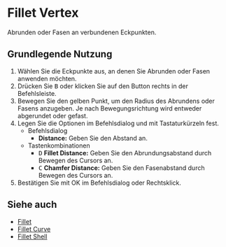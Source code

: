 
# Fillet Vertex

<Reference shortcut="B" command="Fillet Vertex" button="Rechts von der Befehlsleiste" />

Abrunden oder Fasen an verbundenen Eckpunkten.

## Grundlegende Nutzung

1. Wählen Sie die Eckpunkte aus, an denen Sie Abrunden oder Fasen anwenden möchten.
2. Drücken Sie <kbd>B</kbd> oder klicken Sie auf den Button <ButtonIcon type="button-fillet" /> rechts in der Befehlsleiste.
3. Bewegen Sie den gelben Punkt, um den Radius des Abrundens oder Fasens anzugeben. Je nach Bewegungsrichtung wird entweder abgerundet oder gefast.
4. Legen Sie die Optionen im Befehlsdialog und mit Tastaturkürzeln fest.
   - <Kst>Befehlsdialog</Kst>
      - **Distance:** Geben Sie den Abstand an.
   - <Kst>Tastenkombinationen</Kst>
      - <kbd>D</kbd> **Fillet Distance:** Geben Sie den Abrundungsabstand durch Bewegen des Cursors an.
      - <kbd>C</kbd> **Chamfer Distance:** Geben Sie den Fasenabstand durch Bewegen des Cursors an.
5. Bestätigen Sie mit OK im Befehlsdialog oder Rechtsklick.

<VideoPlayer fileName="fillet"/>

## Siehe auch
- [Fillet](./fillet)
- [Fillet Curve](./fillet-curve)
- [Fillet Shell](../solid/fillet-shell)